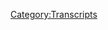 {{Transcript
    | title         = [[727: Chatting with Sebastian Murdock]]
    | caption       = [https://knowledgefight.libsyn.com/727-chatting-with-sebastian-murdock Listen to this episode on Libsyn]
    | episodeNumber = [[727: Chatting with Sebastian Murdock|727]]
    | length        = 01:06:58
}}

{{MessageBox
    | header     = Warning: Bot Generated Content
    | text       = This transcript was automatically generated by transcription software and likely contains many mistakes and misattributions. Please check the audio for definitive quotes, attribution, and context.
    | image      = N3yvass4myg91.webp
    | imagewidth = 50px
    | id         = warning
}}

{{TranscriptBlock
    | name      = Alex Jones
    | timestamp = 00:04
    | text      = Red Alert. Red alert. Red alert. Red alert. Knowledge five damn important wedding knowledge party.com It's time to pray. I have great respect for knowledge like knowledge. I'm sick of them posing as if they're the good guys Shang V or the bad guy knowledge. Dan and Jordan knowledge fight need money Andy and Sandy are stopping Andy and Pam handy in Kansas. Andy in Kansas, you're on the airplane. Huge fan. I love your word. Knowledge by now knowledge fight.com
}}

{{TranscriptBlock
    | name      = Dan
    | timestamp = 00:59
    | text      = Hey everybody, welcome back. Now let's sit around worship at the altar of saline and talk a little bit about Alex Jones. Oh,
}}

{{TranscriptBlock
    | name      = Jordan
    | timestamp = 01:06
    | text      = indeed. We are Dan Jordan. Jordan, quick question. What's your spot today by brightspot?
}}

{{TranscriptBlock
    | name      = Dan
    | timestamp = 01:13
    | text      = Today, Jordan, if you go first, I need to think a little All right. Take your time. I need to mold this.
}}

{{TranscriptBlock
    | name      = Jordan
    | timestamp = 01:19
    | text      = I will I will tell you my brightspot dn my brightspot is there's this TV show, Amazon company that I despise spent more money than is ever been necessary to make this show about the Lord of the Rings, but I'll be god damned if it's not fucking great. I would prefer they'd spent some of that money elsewhere. But guess what? It's a great show. Okay, I love elves.
}}

{{TranscriptBlock
    | name      = Dan
    | timestamp = 01:44
    | text      = Sure. I love I've seen a lot. I've seen a lot of mixed opinions about this.
}}

{{TranscriptBlock
    | name      = Jordan
    | timestamp = 01:50
    | text      = You know, it's weird to know about what's happening. Like when you know what's going on in the original trilogy movies. You know, you're like, Okay, that's a nerdy thing to know. But when you know when you're like looking at your wife going like, Oh, these are the men of NUMA nor All right. You don't even know what's gonna come next after about 2000 You're like okay, maybe I need to stop. I'm not gonna I'm reciting the Silmarillion to her every night whenever we watch it. It's terrible, but it's great. Yeah, well, I'm glad you're enjoying it. I am enjoying it. Um How about you buddy?
}}

{{TranscriptBlock
    | name      = Dan
    | timestamp = 02:26
    | text      = I don't trying to think
}}

{{TranscriptBlock
    | name      = Jordan
    | timestamp = 02:28
    | text      = the problem was doing these day back to backs you know? Yeah,
}}

{{TranscriptBlock
    | name      = Dan
    | timestamp = 02:32
    | text      = I guess I'm playing a fun game. I have the Valkyrie chronicle Syria Chronicle. I guess Yeah, that's a bright spot. I don't know I'm enjoying that enough. I don't know it's nothing has quite scratched the itch of three houses Yeah, yeah, that that was just like right in the pocket right in the sweet spot. But I am enjoying this I like I think I do enjoy a little bit of this turn based game yeah, you know, I think I think that vibe is something I never played growing up. Obviously. Most of my game video game stuff that I played growing up were Nintendo right and non violent right my parents were not into violent right at all so that those were verboten? Sure. And then the only way we got video games was that my grandma liked Nintendo's and so whenever a new system would come out she'd give us her old one nice and so we would play like Nintendo but late
}}

{{TranscriptBlock
    | name      = Jordan
    | timestamp = 03:29
    | text      = grandma gamer is a great I didn't have one of those growing up Yeah, that's interesting.
}}

{{TranscriptBlock
    | name      = Dan
    | timestamp = 03:33
    | text      = I was pretty pretty cool. So you know play Mario play a bit too big one was Donkey Kong Country Sure. Like that was sort of my model. Yeah, like um, I guess you know, throughout those systems there were turn based games and stuff just never really was in my view.
}}

{{TranscriptBlock
    | name      = Jordan
    | timestamp = 03:50
    | text      = I think we're older now we like those games that don't have as much action Oh, hold on with your your your riding this rhinoceros and it can jump I don't know too fast. Squares.
}}

{{TranscriptBlock
    | name      = Dan
    | timestamp = 04:03
    | text      = Give me a response time I'm
}}

{{TranscriptBlock
    | name      = Jordan
    | timestamp = 04:07
    | text      = not doing it move in geometric fashion at my pace.
}}

{{TranscriptBlock
    | name      = Dan
    | timestamp = 04:11
    | text      = Yeah. Quick events are you have to press a button. No, thank you. No. It's fine. I'm enjoying it. Jordan today we have a fun thing to enjoy as well. Oh, little interview that we did sat down with Sebastian Murdoch. Oh, yeah. The Huffington Post
}}

{{TranscriptBlock
    | name      = Jordan
    | timestamp = 04:31
    | text      = there at the trial in Connecticut. Yeah, he was for the
}}

{{TranscriptBlock
    | name      = Dan
    | timestamp = 04:35
    | text      = home but he was there in person was also there in Austin. Indeed. Yeah, it was just nice to have a chat about the differences between the two trials and just sort of the experience so
}}

{{TranscriptBlock
    | name      = Jordan
    | timestamp = 04:46
    | text      = it's fantastic time that we're we were gonna have him on when we were in Austin and you know we've I rambled about that intro circumstances, circumstances dictated and now it's great to finally have him on I'm glad that we got him for sure.
}}

{{TranscriptBlock
    | name      = Dan
    | timestamp = 05:00
    | text      = So we'll get to that here in a minute. But first, I wanted to bestow a raptor Princess ship on somebody. And that is the. So whenever he put out the email for the buttons, apparently you laughed over the email address. And so people didn't know if it was plural or not. Oh, okay. And so the email address that was the non plural version. Yeah, there's a real danger of people sending emails to this with their addresses and such right. And J. Li. Got that email address to protect people from sending their address. Oh, that is, that is so cool. And we appreciate it so much and unforeseen possibility of WoW, real trouble. So Jay Lee, thank you so much. You are a raptor princess. I'm a policy wonk donkey man and telling you brilliant barbecue yo ass. It's over for humanity. You're a beautiful soul. They're coming for your balls. A lot piss all over your God. Very few people crap in the pool unless they're babies. A piss all over the state. Make it a practice of calling people pieces of garbage when they are correct. As you see fit. Thank you so much. Yes. Thank
}}

{{TranscriptBlock
    | name      = Jordan
    | timestamp = 06:13
    | text      = you very much
}}

{{TranscriptBlock
    | name      = Dan
    | timestamp = 06:14
    | text      = on behalf of everybody. Yeah. Buttons coming out. They're happening.
}}

{{TranscriptBlock
    | name      = Jordan
    | timestamp = 06:19
    | text      = They're coming up. They were surrounded by them. Yep.
}}

{{TranscriptBlock
    | name      = Dan
    | timestamp = 06:22
    | text      = But who knows? It'll be a while. There. They
}}

{{TranscriptBlock
    | name      = Jordan
    | timestamp = 06:25
    | text      = will be as
}}

{{TranscriptBlock
    | name      = Dan
    | timestamp = 06:26
    | text      = shade everyone's patient. We'll
}}

{{TranscriptBlock
    | name      = Jordan
    | timestamp = 06:27
    | text      = get there when we get there.
}}

{{TranscriptBlock
    | name      = Dan
    | timestamp = 06:29
    | text      = Yeah. But if you want to chip in the dream agreement fundraiser, of course is going everybody who's a lot of people have said to chip in for shipping, and what have you. I don't want you to do that. So they feel like chipping in chip in for the Nowhere to go for a good cause. Oh, yeah. And now, without further ado, Jordan, let's enjoy our interview with Sebastian. So hey, everybody, very exciting. Joining us here in the podcast, not in the studio. No, do this digitally. Over zoom. Details. Very excited to have this gent joining us. We met down in Austin for the trial and wanted to have him on for for that during that period of time. But our schedules were not accommodating. So we're thrilled to welcome to the podcast writer for The Huffington Post. Sebastian Murdoch. Thank you for joining us.
}}

{{TranscriptBlock
    | name      = Sebastian Murdoch
    | timestamp = 07:26
    | text      = Thanks for having me on, fellas. Appreciate it.
}}

{{TranscriptBlock
    | name      = Dan
    | timestamp = 07:28
    | text      = I feel so self conscious about that introduction.
}}

{{TranscriptBlock
    | name      = Sebastian Murdoch
    | timestamp = 07:32
    | text      = I think you did.
}}

{{TranscriptBlock
    | name      = Jordan
    | timestamp = 07:36
    | text      = Say that there was quite a bit of fanfare to it.
}}

{{TranscriptBlock
    | name      = Dan
    | timestamp = 07:40
    | text      = Come from the school of like, stand up introduction.
}}

{{TranscriptBlock
    | name      = Jordan
    | timestamp = 07:44
    | text      = I want to do a blog. I did. I loved it.
}}

{{TranscriptBlock
    | name      = Dan
    | timestamp = 07:49
    | text      = That's what counts. I appreciate that. Sebastian, thanks for joining us first of all, and second. How's it going?
}}

{{TranscriptBlock
    | name      = Sebastian Murdoch
    | timestamp = 07:58
    | text      = It's going good just got back from from reporting a Connecticut so trying to give my body a rest and you know, get back to get back to square one a little bit.
}}

{{TranscriptBlock
    | name      = Dan
    | timestamp = 08:08
    | text      = Yeah, you've been been up there covering Alex's second trial. It seems you're on the beat. You're on the the Huffington Post Alex Jones beat
}}

{{TranscriptBlock
    | name      = Sebastian Murdoch
    | timestamp = 08:18
    | text      = I am indeed on the beat. I like doing it though. I mean, I like I like watching the downfall of Alex. And I like watching the Sandy Hook parents get some accountability out of him. For sure. That's it's cathartic.
}}

{{TranscriptBlock
    | name      = Dan
    | timestamp = 08:33
    | text      = On some level?
}}

{{TranscriptBlock
    | name      = Jordan
    | timestamp = 08:35
    | text      = Absolutely isn't really the only two good things though. The rest of it is a slog of bullshit. So Right. You know,
}}

{{TranscriptBlock
    | name      = Sebastian Murdoch
    | timestamp = 08:42
    | text      = I was just telling you guys, I mean, I get out of court at 5pm. And I'm straight to the bar at 515. You know, if you got to kind of wash it away,
}}

{{TranscriptBlock
    | name      = Dan
    | timestamp = 08:49
    | text      = it's a good place to get a little work done. And, you know, it's in video games, sometimes the like, you know, you get composure by having alcohol. never quite understood that and
}}

{{TranscriptBlock
    | name      = Jordan
    | timestamp = 09:03
    | text      = temporary boost to stats, right? We're talking about here. Yeah,
}}

{{TranscriptBlock
    | name      = Sebastian Murdoch
    | timestamp = 09:06
    | text      = the bar is my favorite point. So I gotta get in there.
}}

{{TranscriptBlock
    | name      = Dan
    | timestamp = 09:10
    | text      = So I was wondering if internally like editorially, you have, like, Are there conversations that like, you're the Alex Jones guy around these parts? We got an allegory send Sebastian on this.
}}

{{TranscriptBlock
    | name      = Sebastian Murdoch
    | timestamp = 09:24
    | text      = Yeah, absolutely. But there is also as you guys know, so much minutiae in the bullshit of Alex Jones and of Infowars. So there are other times to where it's like Alex Jones, you know, sent sent messages to Roger Stone of his naked wife, which was a rolling story, Rolling Stone article. And so in situations like that, I sort of say, I don't want to write that. Yeah, there's just so much shit, you know, like, right.
}}

{{TranscriptBlock
    | name      = Dan
    | timestamp = 09:52
    | text      = I find that myself even like as we do a podcast dedicated to him. Like there's still times where I was like, I'm gonna punt on this like
}}

{{TranscriptBlock
    | name      = Sebastian Murdoch
    | timestamp = 09:59
    | text      = that. really do everything. It's kind of a self care thing to you know, we should all go insane.
}}

{{TranscriptBlock
    | name      = Jordan
    | timestamp = 10:05
    | text      = Sure. I mean, unfortunately, both of you got really good at a job nobody else wants to do. Then it's like, Well, hey, guess what? You guys did it by volunteering,
}}

{{TranscriptBlock
    | name      = Dan
    | timestamp = 10:15
    | text      = like cursive. Like May you get what you want?
}}

{{TranscriptBlock
    | name      = Sebastian Murdoch
    | timestamp = 10:18
    | text      = Yeah, please. Yeah, monkeys paw so yeah
}}

{{TranscriptBlock
    | name      = Jordan
    | timestamp = 10:21
    | text      = make yourself indispensable. That's a smart move, but I
}}

{{TranscriptBlock
    | name      = Dan
    | timestamp = 10:23
    | text      = do I do want to stress, though like you're it's not like you only write stories about Alex I was looking over like your byline so it's all over the place writing about all kinds of stuff.
}}

{{TranscriptBlock
    | name      = Sebastian Murdoch
    | timestamp = 10:35
    | text      = Yeah so I'm I'm primarily a breaking news reporter. So you know I cover the the politics and you know the mass shootings that we have and yeah, yeah did any any Cobra breaks. But you know, sometimes investigative stuff too but the Alex Jones saying I've been in one way or another reporting on these defamation lawsuits since 2018. So it's like, you know, a four year build. And now I was actually talking to attorney Mark Bankston, who I know all the walks out there very familiar with,
}}

{{TranscriptBlock
    | name      = Dan
    | timestamp = 11:10
    | text      = they were concerned that he might have died.
}}

{{TranscriptBlock
    | name      = Sebastian Murdoch
    | timestamp = 11:14
    | text      = Yeah, he was fine. He was good. But, you know, it's, it's interesting to finally see four years of not just reporting but of this process. And now we're finally not even at the first trial, we're at the second trial now. And then there's gonna be a third on the way and so it sort of feels like, you know, the, I don't know if I call it the payoff, but it's all sort of coalescing into, you know, we're getting towards the climax here.
}}

{{TranscriptBlock
    | name      = Jordan
    | timestamp = 11:41
    | text      = It does feel like things are speeding up to right, once that first trial hit now it's starting to feel like, oh, it's the next one's right around the corner. This one's gonna be a you know, it's it's happening? Well, I think that's the
}}

{{TranscriptBlock
    | name      = Dan
    | timestamp = 11:52
    | text      = function of like the delaying show, like, it's just the ball has been kicked down the road so far that like, a lot of this would be the kind of pace things would have gone. Right. Right. Right. Much stalling involved? Exactly.
}}

{{TranscriptBlock
    | name      = Jordan
    | timestamp = 12:04
    | text      = What's it been like being in the like, when we were in the Austin courthouse, you know, there's a lot that you see and kind of kind of notice that you don't just by looking through the stream? Like you've been in the courthouse the entire time, right?
}}

{{TranscriptBlock
    | name      = Sebastian Murdoch
    | timestamp = 12:18
    | text      = Yeah, that's right. I think what's what's very different about this trial, is that in some ways, it's somehow even more sobering. And that isn't to say that the Olson trial wasn't, but here we are in Connecticut, the state where it happened, and there are, you know, so many, so many plaintiffs, so the family members are there. And that, that, I think, has been, you know, incredibly impactful. And, and continues to, to sort of highlight, you know, because for all the sort of laughing that we all do it, Alex, and of course, you guys know, this, like, this is this is about what he did to these parents. And so to have them there, you know, it's it's a humbling experience. And it's also incredibly somber. You know, in a lot of ways,
}}

{{TranscriptBlock
    | name      = Dan
    | timestamp = 13:08
    | text      = I found that to be the incredibly palpable in in Austin, and there was a moment, just watching the stream of this Connecticut case that I thought that for sure, there's no way I could have handled being there for it. And that was when norm Pattis was giving his his opening statement. And he sort of did a, an act out of Alex, being like, alright, I killed the kids. I killed all the kids. Yeah. And yeah, the recognition that these parents were there, and that norm would bring himself to do that. Like I not that I would freak out and jump him or something. But like, I don't know how I could emotionally handle seeing that. It was Yeah, part even on just a stream.
}}

{{TranscriptBlock
    | name      = Sebastian Murdoch
    | timestamp = 13:58
    | text      = Yeah. I mean, it's that it's that level of of disrespect, right. I mean, we also see it by the fact that Alex can't even show up for these opening statements. He doesn't he's gonna show up when he has to testify. But it's, you know, and Jordan, you you had talked about this a lot when we were in Austin, but the idea that, you know, there have been a lot of news media that we're reporting on. Well, Alex Jones says that he's sorry, he regrets and we know that that's bullshit, because again, he's not showing up to the trial at all. He's on Infowars talking about this case, you know, calling it a kangaroo court. And then like you're saying, Dan, Norm paddock gets out there and he starts doing that, that mimicry in front of the parents whose kids were killed.
}}

{{TranscriptBlock
    | name      = Dan
    | timestamp = 14:42
    | text      = Yeah. And also norm saying that their argument is that they're exaggerating their trauma.
}}

{{TranscriptBlock
    | name      = Sebastian Murdoch
    | timestamp = 14:47
    | text      = Yeah, well, well, Norm also fell asleep in the courtroom. So he was also he was also nodding off.
}}

{{TranscriptBlock
    | name      = Dan
    | timestamp = 14:54
    | text      = Yeah, he that's when you were saying that like something that's different about this from the office. Sten I have to imagine that just the existence of norm Pattice makes this feel entirely different.
}}

{{TranscriptBlock
    | name      = Sebastian Murdoch
    | timestamp = 15:08
    | text      = Yeah you know what's what's kind of surreal though is I still can't figure out who the worst lawyer is if it's gonna be padded right all I've
}}

{{TranscriptBlock
    | name      = Jordan
    | timestamp = 15:17
    | text      = we've we've had some disagreement over this ourselves. I genuinely think that norm for what he's doing is doing about as good as he could possibly do it. Right. I mean, the bar looting falling asleep in the trial. Like that's he's doing what he's supposed to be taking a power nap. Yeah, he was talking to shit. He's been an asshole. That's what he's supposed to be doing.
}}

{{TranscriptBlock
    | name      = Dan
    | timestamp = 15:38
    | text      = Yeah, Brian made that point on Infowars. Even he was saying that this is how you deal with a rogue judge or whatever. And like, that is obviously not the case. That's not the situation. But what norm is doing is the only thing they can do, which is throw bombs, basically.
}}

{{TranscriptBlock
    | name      = Sebastian Murdoch
    | timestamp = 15:53
    | text      = Yeah, exactly. Flinging mud and hope that you know, daddy, Alec feeds it back in Austin.
}}

{{TranscriptBlock
    | name      = Dan
    | timestamp = 15:59
    | text      = Yeah, whereas Reynald seems like maybe I can win this thing.
}}

{{TranscriptBlock
    | name      = Sebastian Murdoch
    | timestamp = 16:03
    | text      = It did feel I met and then what happened?
}}

{{TranscriptBlock
    | name      = Jordan
    | timestamp = 16:06
    | text      = Well, I do find it interesting because it does feel a little bit like norm saw the first trial and re now went with his like halfway appeasing halfway trying to slime ball evil into places. And then he was like, well, that last, so fuck it, I'm just gonna try and sling as much shit as I can. And maybe it'll lower the judgment. You know, maybe people will be like, I guess they are exaggerating i Why else?
}}

{{TranscriptBlock
    | name      = Dan
    | timestamp = 16:32
    | text      = Or maybe maybe you can make such a problem that it taints the jury? Yeah.
}}

{{TranscriptBlock
    | name      = Jordan
    | timestamp = 16:37
    | text      = Or he gets or they get there Miss trial, you know, and
}}

{{TranscriptBlock
    | name      = Sebastian Murdoch
    | timestamp = 16:40
    | text      = it is, you know that. The other thing about this trial, too, is we're looking at for I guess it would be three weeks at this point now. So it's gonna be a long trial to often one was only two. So that gives norm plenty of time to do something hard.
}}

{{TranscriptBlock
    | name      = Dan
    | timestamp = 16:57
    | text      = I feel like I heard them say that they had agreed that it might be a shorter trial than expected.
}}

{{TranscriptBlock
    | name      = Sebastian Murdoch
    | timestamp = 17:03
    | text      = Okay. Well, I I think everyone would love that. If, if that ends up being the case. But
}}

{{TranscriptBlock
    | name      = Dan
    | timestamp = 17:07
    | text      = I feel like that was something that I might have heard whispered in a sidebar, but I'm not entirely sure
}}

{{TranscriptBlock
    | name      = Jordan
    | timestamp = 17:13
    | text      = it wouldn't be surprised. I mean, if you listen to the paws, testimony, just watching her constantly be like, now I'm pretty sure we've never heard of Google Analytics. All right, well, here's a phone call of you talking to the head of Google about Google Analytics. I'm pretty sure we'd never heard of it, like
}}

{{TranscriptBlock
    | name      = Sebastian Murdoch
    | timestamp = 17:32
    | text      = three days of Britney policy, I don't know. I don't remember which, which is par for the course. So you know, of course, that was gonna be their strategy going into it.
}}

{{TranscriptBlock
    | name      = Dan
    | timestamp = 17:40
    | text      = Here's the proof that the business uses X, do you still argue that the business doesn't use x? That's still my position?
}}

{{TranscriptBlock
    | name      = Jordan
    | timestamp = 17:47
    | text      = Yeah, that's cool. If that's the case, then it does feel like yeah, the trial should be shorter. less of that being messy. You know, like, if you beat her, if you beat her over the head with how she's obviously lying often enough the first time, then you can use that as a shorthand as the court goes on, you know, like, oh, well, I don't have to prove this to you. Remember, pause. This is that situation again?
}}

{{TranscriptBlock
    | name      = Dan
    | timestamp = 18:09
    | text      = Yeah, exactly. It's, it seems like Alex is going to be there. We're recording this on Monday, but it seems like he's going to be there tomorrow. So we're putting this episode out on Wednesday. So by the time this comes out, he may have already been there. And you might have already gotten to experience. Are you
}}

{{TranscriptBlock
    | name      = Jordan
    | timestamp = 18:27
    | text      = are you headed back? Oh,
}}

{{TranscriptBlock
    | name      = Dan
    | timestamp = 18:29
    | text      = wait, that's right. boo me on the stream? Sure.
}}

{{TranscriptBlock
    | name      = Jordan
    | timestamp = 18:31
    | text      = Sure. Sure. Sure.
}}

{{TranscriptBlock
    | name      = Sebastian Murdoch
    | timestamp = 18:32
    | text      = Yeah. So I actually I came back. Friday, back in back to Brooklyn. My wife and I actually had a little wedding party. We got married earlier this year. But now we're doing like in New York wedding. So congratulations. Thanks so much. That's That's my bright spot of the day. So I think what, we're just being cute. I think what I'm going to try to do is go back at least the last week of the trial to be there for that. But yeah, I am I was disappointed to be there and not not have Alec show up, though. It wasn't, you know, a huge shocker that he didn't want to come.
}}

{{TranscriptBlock
    | name      = Dan
    | timestamp = 19:11
    | text      = Yeah, I remember we were standing next to each other in in Austin. When Alex first entered the courtroom on the on the first day. We were both quite shocked. Yeah. Yeah, he would. He would be there when he didn't have to be. Yeah. So the whole court was a murmur of will. He won't he can.
}}

{{TranscriptBlock
    | name      = Sebastian Murdoch
    | timestamp = 19:29
    | text      = But again, it's like he he was in Austin. That's his home turf. You know, so I think I think Connecticut's gonna be a lot a lot tougher for him.
}}

{{TranscriptBlock
    | name      = Dan
    | timestamp = 19:38
    | text      = Yeah. And he doesn't really have that much of a bench back at Infowars. Like you can't take a month to go to Connecticut. And expect there to be enough people to fill in. Like you said, Alex Stein filling in for him. He said, When does he really? Yeah. Oh, that's that guy. That's the kind of talent pool he's pulling from
}}

{{TranscriptBlock
    | name      = Sebastian Murdoch
    | timestamp = 20:00
    | text      = I look fine harass one of my, one of my reporter colleagues. She she works at VICE anyway. He's He's a scumbag
}}

{{TranscriptBlock
    | name      = Dan
    | timestamp = 20:06
    | text      = and you'll see works at VICE. Yeah. Yeah. It seems like that's kind of that Stein guys Mo is harassing folks.
}}

{{TranscriptBlock
    | name      = Sebastian Murdoch
    | timestamp = 20:18
    | text      = Which which I mean that makes them perfect for Infowars. Yep.
}}

{{TranscriptBlock
    | name      = Dan
    | timestamp = 20:21
    | text      = Yep. I mean, that's how Owen got a job, you know, essentially yelling at people to protest. Yeah.
}}

{{TranscriptBlock
    | name      = Jordan
    | timestamp = 20:27
    | text      = It's not It's an unusual form of audition, but it is an effective one in certain areas. Yeah,
}}

{{TranscriptBlock
    | name      = Dan
    | timestamp = 20:34
    | text      = right. If you're auditioning for a troll factory, you can troll. So when we were in Austin, we got lunch at a diner fairly fairly near the courthouse and on the way famously on the ground we've saw an Info Wars bumper sticker that's been used as Alex is propped to put over his mouth
}}

{{TranscriptBlock
    | name      = Jordan
    | timestamp = 20:56
    | text      = very bumper sticker that once touched the lips of Satan himself.
}}

{{TranscriptBlock
    | name      = Dan
    | timestamp = 21:00
    | text      = We found this discarded relic essentially, there was a lot of talk in the in the community about whether or not I had taken it. And the answer was no,
}}

{{TranscriptBlock
    | name      = Jordan
    | timestamp = 21:12
    | text      = no, of course it was disgusting. It belongs in a museum.
}}

{{TranscriptBlock
    | name      = Dan
    | timestamp = 21:15
    | text      = But in Connecticut you this is this is gone huge. gotten a lot of you found a bumper sticker in the wild. And this This caused a little bit of drama.
}}

{{TranscriptBlock
    | name      = Sebastian Murdoch
    | timestamp = 21:29
    | text      = Yeah. So it was a it on my way to the court. In the last in the first few days. There were there were Infowars stickers placed on signs right outside of the courthouse, which was an intentional Oh, on 1,000% I mean, this was directly out of the courthouse this was not you know, me blocks away go into a restaurant or something. This was right in front of the courthouse, which
}}

{{TranscriptBlock
    | name      = Jordan
    | timestamp = 21:53
    | text      = is to buy so many Infowars stickers and put them up right outside
}}

{{TranscriptBlock
    | name      = Sebastian Murdoch
    | timestamp = 22:00
    | text      = infowars.com/store
}}

{{TranscriptBlock
    | name      = Jordan
    | timestamp = 22:03
    | text      = Now I got your six coins.
}}

{{TranscriptBlock
    | name      = Sebastian Murdoch
    | timestamp = 22:07
    | text      = I finally I finally the last day I was there, I wrote the sticker off but I took a photo of it. It is not the most courageous thing in the world that I've ever done. You know, I just I just ripped off a sticker. I understand that. You know, the other part of it though, is that again, these families are walking into the courthouse and they have to see that and that to me is just that goes back to to the disrespect that is just shown to these families across the board that continues to be shown to them. Yeah. So yeah, I ripped it off and then tweeted about it and then and then Owen Shroyer got real mad about it.
}}

{{TranscriptBlock
    | name      = Dan
    | timestamp = 22:49
    | text      = See now this is interesting because Owen Shroyer is he's kicked off Twitter. He's right yeah, there's all I do is oh in
}}

{{TranscriptBlock
    | name      = Jordan
    | timestamp = 22:58
    | text      = handle. Oh, no. Is that is really
}}

{{TranscriptBlock
    | name      = Dan
    | timestamp = 23:01
    | text      = that was that was destroyer
}}

{{TranscriptBlock
    | name      = Jordan
    | timestamp = 23:05
    | text      = thank God he's off Twitter. I never have to look at
}}

{{TranscriptBlock
    | name      = Dan
    | timestamp = 23:08
    | text      = couldn't get at kuch destroy
}}

{{TranscriptBlock
    | name      = Jordan
    | timestamp = 23:11
    | text      = there's a could we could probably have gotten that cut destroyed three. But that really doesn't sound as good.
}}

{{TranscriptBlock
    | name      = Dan
    | timestamp = 23:15
    | text      = No, no, someone has found this tweet and shown it to Owen or he has some kind of a ban evasion account, which is probably the case. Yeah, I
}}

{{TranscriptBlock
    | name      = Jordan
    | timestamp = 23:24
    | text      = mean, it's not hard and he gets furious.
}}

{{TranscriptBlock
    | name      = Dan
    | timestamp = 23:27
    | text      = He the cook destroyer cannot handle now i
}}

{{TranscriptBlock
    | name      = Sebastian Murdoch
    | timestamp = 23:30
    | text      = rattle them. I rattle them.
}}

{{TranscriptBlock
    | name      = Jordan
    | timestamp = 23:33
    | text      = He's been destroyed as a cook.
}}

{{TranscriptBlock
    | name      = Sebastian Murdoch
    | timestamp = 23:35
    | text      = I got I got a flood of comments from Infowars people so yeah, I wouldn't found the video and it's five minutes of him of him whining about me taking off the sticker and because I said fuck Infowars which, which, you know, I did do that. But
}}

{{TranscriptBlock
    | name      = Jordan
    | timestamp = 23:53
    | text      = where credit's due.
}}

{{TranscriptBlock
    | name      = Sebastian Murdoch
    | timestamp = 23:54
    | text      = Of course, as a journalist, we try to like maintain objectivity but Infowars that's it's pretty black and white. You know, there's no there's no moral gray area here is
}}

{{TranscriptBlock
    | name      = Jordan
    | timestamp = 24:04
    | text      = an objective opinion to say fuck Infowars
}}

{{TranscriptBlock
    | name      = Sebastian Murdoch
    | timestamp = 24:06
    | text      = 100%
}}

{{TranscriptBlock
    | name      = Jordan
    | timestamp = 24:08
    | text      = It's like, we can't say that. That's because they're fucking crazy, man. Yeah,
}}

{{TranscriptBlock
    | name      = Sebastian Murdoch
    | timestamp = 24:12
    | text      = yeah. So he, he gets on, he gets on Infowars and he offers he doesn't offer he begged me to come on and debate him and then specify about what
}}

{{TranscriptBlock
    | name      = Jordan
    | timestamp = 24:26
    | text      = the sticker didn't exist. Okay.
}}

{{TranscriptBlock
    | name      = Dan
    | timestamp = 24:33
    | text      = Well, it could have been a false flag.
}}

{{TranscriptBlock
    | name      = Jordan
    | timestamp = 24:34
    | text      = It was a false flag. Yeah, it
}}

{{TranscriptBlock
    | name      = Dan
    | timestamp = 24:36
    | text      = could have been a globalist setup.
}}

{{TranscriptBlock
    | name      = Sebastian Murdoch
    | timestamp = 24:39
    | text      = I'm not gonna do it obviously. I'm so sorry. No, of course and you know that is that is the trap that he wants to lay bare is oh, this coward he will come on and debate me. Well, yeah, no shit. I will. Why would I lend legitimacy to you? And also you're going to profit that video ends with an ad being played right? He said if I had if I defeat him in the debate that whole retire who is going to acute a cage?
}}

{{TranscriptBlock
    | name      = Jordan
    | timestamp = 25:07
    | text      = Fight defeated? I've announced his wrestling. Yeah, I mean I feel like you guys are all missing the greatest opportunity to to like say it has to be a video interview debate thing and then you just move them I don't understand why people don't show ass more often you
}}

{{TranscriptBlock
    | name      = Dan
    | timestamp = 25:26
    | text      = know what's not in situations it's nuts that that's exactly what flashed through my mind of
}}

{{TranscriptBlock
    | name      = Jordan
    | timestamp = 25:30
    | text      = course that the only thought you could have is just like show me your ass and then move on with your day. Yeah, now retired now retire I won this debate, obviously
}}

{{TranscriptBlock
    | name      = Sebastian Murdoch
    | timestamp = 25:40
    | text      = HuffPost will let me get away with a lot but I don't know. I don't know like that one fight
}}

{{TranscriptBlock
    | name      = Dan
    | timestamp = 25:45
    | text      = by test the boundaries. I do. I am fascinated, though, by the idea of challenging YouTube Debate because it's so open ended. It's right. It's a bizarre request. Yeah, that's, I find that really fun.
}}

{{TranscriptBlock
    | name      = Jordan
    | timestamp = 26:03
    | text      = So he challenges you to a debate and if you win this debate,
}}

{{TranscriptBlock
    | name      = Dan
    | timestamp = 26:08
    | text      = he will retire it's versus career right
}}

{{TranscriptBlock
    | name      = Jordan
    | timestamp = 26:10
    | text      = Right. Right. And he but he didn't give you a topic it wasn't like specifically we're gonna debate about whether or not stickers should be removed or like just yeah, just
}}

{{TranscriptBlock
    | name      = Sebastian Murdoch
    | timestamp = 26:20
    | text      = the most open ended which again, just goes back to please come on my show. You know, please, please give me attention and then
}}

{{TranscriptBlock
    | name      = Dan
    | timestamp = 26:28
    | text      = the headline of it will be Owen Shroyer destroys Huffington Post globalist
}}

{{TranscriptBlock
    | name      = Sebastian Murdoch
    | timestamp = 26:31
    | text      = reporter Yeah. Destroy your added again.
}}

{{TranscriptBlock
    | name      = Jordan
    | timestamp = 26:36
    | text      = Feel like facial hair facial hair debate. You've got him? Okay. Because his garbage?
}}

{{TranscriptBlock
    | name      = Sebastian Murdoch
    | timestamp = 26:41
    | text      = I think he is covering up a weak chin. That's what I think it is. Oh, yeah. Well, yeah,
}}

{{TranscriptBlock
    | name      = Jordan
    | timestamp = 26:45
    | text      = obviously.
}}

{{TranscriptBlock
    | name      = Dan
    | timestamp = 26:46
    | text      = He also has, I'm not sure if it's super consistent, but he often has the beard with no mustache, which is the most disgusting. That's offensive to my
}}

{{TranscriptBlock
    | name      = Jordan
    | timestamp = 26:56
    | text      = eye. I'm not judging it culturally just appearance based.
}}

{{TranscriptBlock
    | name      = Dan
    | timestamp = 27:01
    | text      = My Mennonites heritage does not
}}

{{TranscriptBlock
    | name      = Sebastian Murdoch
    | timestamp = 27:03
    | text      = mean Dan, you look great. You look great, though. But I have the full mustache. Exactly. Right.
}}

{{TranscriptBlock
    | name      = Jordan
    | timestamp = 27:09
    | text      = he shaves it. It grows back in five seconds.
}}

{{TranscriptBlock
    | name      = Dan
    | timestamp = 27:15
    | text      = Just resigned myself to essentially looking like a hobo. So I'm just I've made peace with it. Whereas Oh, I'm still trying to impress people. But right. Oh, man, it's so fun. I wish there was like, I don't know. I I'm a little jealous. Honestly. Like, I think I would respond exactly the same way that you have in terms of like, No, I'm not doing this. This is ridiculous. But I wish you know what it is, though. No one other than Harrison would have ever said our name. But I think
}}

{{TranscriptBlock
    | name      = Sebastian Murdoch
    | timestamp = 27:43
    | text      = I think he you guys are way more of a threat to him than I am. I really think that's true. You guys are just like, you've been at it for so long. You were so knowledgeable. You know that, that I think they know who you are. Right? They are actively ignoring you. Sure. Sure. I
}}

{{TranscriptBlock
    | name      = Dan
    | timestamp = 28:00
    | text      = think it's also the institutional aspect that you have of the Huffington Post. Yeah, attachment that that is like an irresistible thing for them to try and grab onto they want to go
}}

{{TranscriptBlock
    | name      = Jordan
    | timestamp = 28:12
    | text      = after you for The Huffington Post for two reasons. One, it's a legitimate outlet, right? So people have like, Oh, this is a news thing, too. You have a boss who says you can't do stuff. Yeah, that's true. Yeah, come after us. Because we don't really have much legitimacy beyond being everybody knows where the only people
}}

{{TranscriptBlock
    | name      = Sebastian Murdoch
    | timestamp = 28:32
    | text      = no one no one can tell you to to turn in your gun and badge.
}}

{{TranscriptBlock
    | name      = Jordan
    | timestamp = 28:35
    | text      = And if I said I will debate you and then showed him my ass on screen, there's no negative consequences for me. Let's try the walks would love it. Dan would be like, That's not how we comport ourselves, but we'd get over it I would be it would
}}

{{TranscriptBlock
    | name      = Sebastian Murdoch
    | timestamp = 28:51
    | text      = be a wagging of the that he thought Maddie disappointed.
}}

{{TranscriptBlock
    | name      = Jordan
    | timestamp = 28:55
    | text      = Would be disappointed. But I could do it. And then it would be fine. Of course. Yeah. And they don't so they don't want to fight somebody who doesn't have rules the same way. You know, true. Yeah. You forgot
}}

{{TranscriptBlock
    | name      = Dan
    | timestamp = 29:06
    | text      = the third reason that they would be out to get him as a Huffington Post reporter Oh, yeah. And that is that 13 years ago.
}}

{{TranscriptBlock
    | name      = Unknown Speaker
    | timestamp = 29:14
    | text      = Very nice.
}}

{{TranscriptBlock
    | name      = Dan
    | timestamp = 29:18
    | text      = So with Alex's goals you want to back so what other than norm Pattis other some of this stuff why what would you identify as like being the differences that you feel between the Austin and the Connecticut cases like is is there a real vibe that's different?
}}

{{TranscriptBlock
    | name      = Sebastian Murdoch
    | timestamp = 29:39
    | text      = Yeah, I think and I you know, I don't want to inflate an ego too much. But the thing that that Mark Bankston did so well and that whole team quite frankly, but they brought a level of of charisma and sort of like Dick swinging that that I feel like this trial doesn't have and that's a that's not to suggest That, that, you know, the plaintiff lawyers in the Connecticut case aren't doing a great job. I think it's also a much longer trial. So that's going to be part of it. What I've noticed in in the Connecticut trial, you know, this first week, we've only we've had Brittany paws on the stand for three days. It's been out there kind of long and tiring. But through that we have gotten, I think, a lot of good new information of the internal inner workings of Infowars. They've got they've got the the marketing kits that Infowars was sending out to advertisers. You know, we have to prove that they were using Google Analytics, the thing that Jones and Infowars got sanctioned for minutes before the trial even began. So I think, you know, in terms of that, I think it's a it's creating a pretty powerful argument. We saw, I want to run this one this number off real quick, because it really did shock me. September 24 2014, Infowars. Store gets $48,000. The following day, they push the story FBI says nobody killed at Sandy Hook massacre. It increases to $232,000. Yeah, I mean, that is insane. And it just ate it. That is proof that, but when they push the lie, their profits went up.
}}

{{TranscriptBlock
    | name      = Dan
    | timestamp = 31:23
    | text      = Yeah, yeah. There's the other thing, too, is that they have the snapshots of the Google Analytics from those emails. And you see that it neatly tracks also to a giant spike in traffic. Yeah, to the website. And it's it's pretty difficult to look at all those numbers and not see like, well, I
}}

{{TranscriptBlock
    | name      = Jordan
    | timestamp = 31:42
    | text      = don't know, you'd have to find some way to connect to their sales pitch to the stories that they're actually doing on the show. And I just think there's no way to possibly do Oh, wait, no, yeah, that one? Very obvious. Yeah, that's not good.
}}

{{TranscriptBlock
    | name      = Dan
    | timestamp = 31:57
    | text      = It's really, really notable to about this is that like, I've seen some sales data that they've had, that are like you see increases in the sales, I believe, like, at the end of the Austin trial, Mark presented some of the texts with Tim through J that showed that some of the, they were like, 800,000 in a day. Yeah, during this stretch, and like, that is definitely notable, but what's missing from that context was that was like when they were doing a marathon. Like that was like they were doing a 24 or 48 hour marathon. And obviously, they're like pushing the shales and it's gonna raise stuff. Yeah, that spike in the 2014. And they were doing the nobody The FBI says nobody was murdered. That is just organic from the traffic that's driven from the
}}

{{TranscriptBlock
    | name      = Sebastian Murdoch
    | timestamp = 32:52
    | text      = quintupled Yeah, yeah, you can't get a really get around that one. Yeah,
}}

{{TranscriptBlock
    | name      = Dan
    | timestamp = 32:57
    | text      = there's there isn't like weird external.
}}

{{TranscriptBlock
    | name      = Jordan
    | timestamp = 33:00
    | text      = And it is it is what's so damning about that number, though, is that even if you wanted to, like it would be a I'm on the jury and somebody who's arguing that no, we don't really pay attention to that kind of numbers. I'm mad just because that's so bad at business that you're in set. You know, like, if the people on the jury are thinking oh, well I saw my business quintuple I'm going to do that again. Like it is too ridiculous to think that they would not notice a massive spike like that well it's actually adjust their behavior accordingly.
}}

{{TranscriptBlock
    | name      = Sebastian Murdoch
    | timestamp = 33:31
    | text      = You're absolutely right, especially because that is they don't have morals, they their one desire is to get money. So that's the shit that they're going to pay attention to.
}}

{{TranscriptBlock
    | name      = Dan
    | timestamp = 33:40
    | text      = Yeah, and it's strange credulity to imagine that like they run a warehouse and shipping business and all this like the pills and all this and then they don't do any kind of analysis of the TV show. Like
}}

{{TranscriptBlock
    | name      = Jordan
    | timestamp = 33:55
    | text      = what is strains credulity is that Brittany paws as the corporate representative can't be certain who works there. That beats the shit out of credulity, and leaves it out back behind a fucking doc speaking
}}

{{TranscriptBlock
    | name      = Dan
    | timestamp = 34:07
    | text      = company. I don't know.
}}

{{TranscriptBlock
    | name      = Jordan
    | timestamp = 34:10
    | text      = Exactly. That strains gonna do any of
}}

{{TranscriptBlock
    | name      = Dan
    | timestamp = 34:13
    | text      = your hair Harrison Smith, that's not a compliment, because he was definitely forgotten. Ah, have you been? So other than Owens challenge? Yeah. Are you? Have you been monitoring the content at all? Have you been seeing any of the coverage?
}}

{{TranscriptBlock
    | name      = Sebastian Murdoch
    | timestamp = 34:31
    | text      = Through Infowars? Yeah, yeah, I've seen some of the I watched the video on the kangaroo court, you know, bullshit. And that that was that was actually bring it up brought up at the trial as an example of Alex Jones not taking that seriously, which is just I love every time and now we're on this is the second time it's happened now where the judge has to see a photo of herself that Infowars has created, you know, yeah, yeah.
}}

{{TranscriptBlock
    | name      = Dan
    | timestamp = 34:58
    | text      = Yeah, but you could argue that he He's taking it more seriously because he didn't say that she's connected to pedophilia.
}}

{{TranscriptBlock
    | name      = Sebastian Murdoch
    | timestamp = 35:03
    | text      = Well, trials not done yet. It's true.
}}

{{TranscriptBlock
    | name      = Jordan
    | timestamp = 35:07
    | text      = That is a bar that most people would not think that you could cross. But yeah, I mean, now that I think about it, that is a certain level of restraint. Yeah, there is. That isn't a tangible level of restraint. Exactly. I would almost accept that argument, because I see I'm doing better. I'd be like, Well, I think that physically, I guess that's true. Look, I'm
}}

{{TranscriptBlock
    | name      = Dan
    | timestamp = 35:29
    | text      = saying you're full of shit. I'm not trying to get you hurt.
}}

{{TranscriptBlock
    | name      = Sebastian Murdoch
    | timestamp = 35:32
    | text      = Right. Exactly. All right. You should be thanking me,
}}

{{TranscriptBlock
    | name      = Dan
    | timestamp = 35:35
    | text      = frankly. Yes, ma'am. So you you said you started covering some of this stuff, like at the beginning of the trial. Is that is that like, where your news leave? The that's not the right word. But like, sort of, for the news purposes covering Alex Stark in
}}

{{TranscriptBlock
    | name      = Jordan
    | timestamp = 35:53
    | text      = 2018. Yeah,
}}

{{TranscriptBlock
    | name      = Sebastian Murdoch
    | timestamp = 35:55
    | text      = back. Yeah, yes. Yeah. So before 2018 I didn't really I think kind of what what ended up happening is I had gone to Parkland to cover that school shooting when it happened. And then I was approached by by Mark bank said, Because Marcel Fontaine was misidentified as a Parkland shooter by Infowars. And then brought a lawsuit against him, which is still pending. And, and I believe his attorneys saw that I had been covering parkland, brought that story to me. And then from there, you know, the Heslin and Louis case came in and then it was sort of a snowball effect. So I just I kept covering those cases, and then didn't realize just how down the rabbit hole. I was gonna have to go with this. But you know, I was glad to have done it. Alex,
}}

{{TranscriptBlock
    | name      = Jordan
    | timestamp = 36:49
    | text      = that's how all of us wound up here. We all were like, well, we just looked over and there was Alex Jones, and then it's five years later and I don't have as much hair as I used to
}}

{{TranscriptBlock
    | name      = Dan
    | timestamp = 36:57
    | text      = someone has to do this.
}}

{{TranscriptBlock
    | name      = Jordan
    | timestamp = 37:00
    | text      = FUCK IT'S ME. Yeah,
}}

{{TranscriptBlock
    | name      = Sebastian Murdoch
    | timestamp = 37:00
    | text      = we all jumped into the abyss and now we're more tired than ever. But it feels good.
}}

{{TranscriptBlock
    | name      = Jordan
    | timestamp = 37:06
    | text      = sort of feels like you're always falling it's like you're not falling at all. Perfect sense way
}}

{{TranscriptBlock
    | name      = Dan
    | timestamp = 37:13
    | text      = to think about it. Do you didn't have like, like a long standing like interest in the like right wing misinformation?
}}

{{TranscriptBlock
    | name      = Sebastian Murdoch
    | timestamp = 37:22
    | text      = Not maybe not necessarily misinformation, but definitely have done a lot of coverage of right wing extremism. You know, I've you know, been dogged by the white supremacist and Neo Nazis.
}}

{{TranscriptBlock
    | name      = Jordan
    | timestamp = 37:35
    | text      = We've got that we know you're real. Okay. Yeah. So,
}}

{{TranscriptBlock
    | name      = Dan
    | timestamp = 37:39
    | text      = what what brought that on?
}}

{{TranscriptBlock
    | name      = Sebastian Murdoch
    | timestamp = 37:41
    | text      = That was I made I can't remember which time there was, there was the time we we helped uncover the leader of the bowl patrol, they call bowl patrol because Dylann Roof had the bull hair cut. I had one recently of an Illinois Police officer who was a dabbling pretty hard and from white supremacy. And that's, you know, I credit to help posts.
}}

{{TranscriptBlock
    | name      = Jordan
    | timestamp = 38:05
    | text      = That actually sounds like a good Illinois, but he was only dabbling. That's nice. I was dabbling. dabbling. dabbling was
}}

{{TranscriptBlock
    | name      = Sebastian Murdoch
    | timestamp = 38:14
    | text      = actually, it was pretty fucking bad. Okay. So outposts in general, you know, it's me and several other reporters have been covering right wing extremism for a while, Andy Campbell and Chris Mathias were in Charlottesville, you know, when when the Neo Nazis March, I went to Charleston, South Carolina, when Dylann Roof you know, shot up the church and so, you know,
}}

{{TranscriptBlock
    | name      = Dan
    | timestamp = 38:37
    | text      = we'd have run into Jakari Jackson when he was down there.
}}

{{TranscriptBlock
    | name      = Sebastian Murdoch
    | timestamp = 38:40
    | text      = Possibly. That was that was a while ago, but yeah, yeah. So but yeah, so it's sort of you know, Alex Jones just sort of seemed like the next logical step right. I mean, he is very much within that realm and stirring the pot as much as as much as possible Yeah.
}}

{{TranscriptBlock
    | name      = Dan
    | timestamp = 39:01
    | text      = It's it's interesting that like, how do you how do you deal with that like, you do this coverage of these extremists within organizations or you know, the bowl patrols created their own like organization and you do coverage of it, and that's, that's important. It's newsworthy people should know about these things. But then the consequence of it comes with this attention being turned back on you and it's the threats and the the personal information being like Do you Do you find yourself needing to have like security measures that you need?
}}

{{TranscriptBlock
    | name      = Sebastian Murdoch
    | timestamp = 39:40
    | text      = Yeah, I mean, we do have a good security team you know when when we get I haven't been dog for a while and fucking knock on wood you guys but you know, our team does a good job of like, getting our information off and like, you know, there there are definitely measures that you can take and it's definitely it's not like a free for every man for himself. Oh, you know when this happens, and then another time my my parents actually got dogs but they're Magga Republicans, so joke's on them.
}}

{{TranscriptBlock
    | name      = Dan
    | timestamp = 40:09
    | text      = Oh, they got dogs and people just send cookies. Yeah,
}}

{{TranscriptBlock
    | name      = Sebastian Murdoch
    | timestamp = 40:13
    | text      = exactly. They were like your son's a liberal bulking report and they were like, Yeah, I know. You're like, yeah, we have
}}

{{TranscriptBlock
    | name      = Dan
    | timestamp = 40:22
    | text      = to do like I always think about like, if you have personal information, like your address in the hands of these nefarious dangerous weirdos, do you move? Like,
}}

{{TranscriptBlock
    | name      = Sebastian Murdoch
    | timestamp = 40:36
    | text      = I mean, it kind of like I would move right now. I don't know. It depends on the level of harassment and I actually whatever I've gone through really pales in comparison to a lot of other journalists particularly if you're if you're a female journalist and
}}

{{TranscriptBlock
    | name      = Jordan
    | timestamp = 40:50
    | text      = you say you have a penis so your your dark bars or harassment goes yeah,
}}

{{TranscriptBlock
    | name      = Sebastian Murdoch
    | timestamp = 40:55
    | text      = so most of the time, you know, if if they're given me threats or whatever I can, I can kind of ignore it or you know, not not worry about it as much but I think if you're a female in that space, and they've really got an axe to grind, and those those are the journalists who who I worry about and who my heart goes out to you when that happens.
}}

{{TranscriptBlock
    | name      = Dan
    | timestamp = 41:14
    | text      = Yeah, I guess I'm just sort of thinking about this like, because I haven't really thought about it too much like it's always been like the expectation that like something is around the corner of some kind of angry info warrior thing. Just doesn't happen.
}}

{{TranscriptBlock
    | name      = Jordan
    | timestamp = 41:28
    | text      = No, no, we never we never get any of it. Yeah, we've we've barely been contacted like twice three times maybe and it's
}}

{{TranscriptBlock
    | name      = Sebastian Murdoch
    | timestamp = 41:36
    | text      = Jordan Valley so disappointed when I mean it's not
}}

{{TranscriptBlock
    | name      = Jordan
    | timestamp = 41:39
    | text      = disappointing. It's just so weird. I
}}

{{TranscriptBlock
    | name      = Dan
    | timestamp = 41:41
    | text      = think when you were talking about the trial you got a bit
}}

{{TranscriptBlock
    | name      = Jordan
    | timestamp = 41:43
    | text      = of I got no not even then no people people didn't I think it's just
}}

{{TranscriptBlock
    | name      = Dan
    | timestamp = 41:48
    | text      = because we're not on social media really could be but I mean, I think that's a big part of it.
}}

{{TranscriptBlock
    | name      = Jordan
    | timestamp = 41:52
    | text      = See, the thing is people when I was on Twitter, people didn't come after me. They went after people who were like, a tertiary you know, they were people who were around and so if they said something similar to me then they would go after somebody with like 30 followers is everything but nobody spoke to me at all. Yeah, it was it was disconcerting. Oh, you're scary.
}}

{{TranscriptBlock
    | name      = Sebastian Murdoch
    | timestamp = 42:12
    | text      = Have you aren't? Jordan Jordan just the fucking Tasmanian devil.
}}

{{TranscriptBlock
    | name      = Jordan
    | timestamp = 42:19
    | text      = I wouldn't I wouldn't have recommended it. I wasn't saying that. It's a good idea. I'm just surprised nobody just gave it a shot.
}}

{{TranscriptBlock
    | name      = Dan
    | timestamp = 42:24
    | text      = See if unpredicted yell a lot. Yeah, you're
}}

{{TranscriptBlock
    | name      = Sebastian Murdoch
    | timestamp = 42:27
    | text      = too good at it.
}}

{{TranscriptBlock
    | name      = Dan
    | timestamp = 42:29
    | text      = There's pictures of you from me and Austin with your pits? Yeah. Like, they're like his heart must be going.
}}

{{TranscriptBlock
    | name      = Dan
    | timestamp = 42:36
    | text      = Ready to go at the moment? Yeah.
}}

{{TranscriptBlock
    | name      = Sebastian Murdoch
    | timestamp = 42:38
    | text      = Wait, didn't you wait, Jordan? Didn't you also didn't you get admonished by like the bailiff or something when we're in?
}}

{{TranscriptBlock
    | name      = Jordan
    | timestamp = 42:43
    | text      = For sure. I got a couple. But that wasn't really for anything. It was just because you were about to Yeah, I was about to be I was about to be a problem. Yeah. I got preemptively warned quite well, which is good, because then I got to go back to the trial if I had got
}}

{{TranscriptBlock
    | name      = Dan
    | timestamp = 42:57
    | text      = it also taught us an important lesson. Yeah, that is that you respect bailiffs more than he already told you not to.
}}

{{TranscriptBlock
    | name      = Jordan
    | timestamp = 43:08
    | text      = have guns. That's true. difference.
}}

{{TranscriptBlock
    | name      = Dan
    | timestamp = 43:12
    | text      = So do you plan to go to the Posner case as well do?
}}

{{TranscriptBlock
    | name      = Sebastian Murdoch
    | timestamp = 43:16
    | text      = Yeah. Yeah, absolutely. Because it'll be I mean, that's really the, the, the end chapter on this in a lot of ways. And that's not to say that, you know, things aren't done but and you know, Lenny Posner and Veronique there are the ones who really, they were they were the ones who really started going after Alex first for the lies that he was Fred Lennie got, you know, Alex's videos taken down off YouTube. And so that is going to be it's going to be really interesting to see and I think it was going to be that that trial itself even though it'll be the last one I think there's going to be so much so many news stories and narrative and facts that come out in that case, and it's going to be really worth paying attention to
}}

{{TranscriptBlock
    | name      = Dan
    | timestamp = 44:01
    | text      = Yeah, for sure.
}}

{{TranscriptBlock
    | name      = Jordan
    | timestamp = 44:02
    | text      = That's that is something I'd like to go back to sorry to take the conversation to step back but to go back to something you said earlier about how the in the Texas trial you know Mark and company brought a certain big swinging Dick energy to the proceedings, the threatening
}}

{{TranscriptBlock
    | name      = Dan
    | timestamp = 44:17
    | text      = gummy bear or gummy aura of Bill Bill's got
}}

{{TranscriptBlock
    | name      = Jordan
    | timestamp = 44:21
    | text      = that covenant radiating off of but in this trial I felt like there's much more of a almost nerdy granular elements you know, so when we're when you compare the the lawyers I do think that the Connecticut lawyers are doing a really good job getting into the very minor kind of detail stuff. Like have you noticed that kind of
}}

{{TranscriptBlock
    | name      = Dan
    | timestamp = 44:46
    | text      = fell asleep? Well,
}}

{{TranscriptBlock
    | name      = Jordan
    | timestamp = 44:49
    | text      = nevermind, question retracted. Well,
}}

{{TranscriptBlock
    | name      = Sebastian Murdoch
    | timestamp = 44:50
    | text      = I will say, but to your to your point, Jordan, I will say that I keep saying this, but like there's a lot more trial to come and there's going to be more testimony, the testimony of Bill Oldenburg, the FBI agent. I mean, that was a that was really difficult to watch. And, and, you know, he's essentially hyperventilating on the stand because he, he's, not only did he have to relive the horror of what he saw that day, but as he said, in trial, he had to say it in front of the family members. And I think that's what was breaking his heart even more. He, he said to them, at one point, he said to that he pointed to the family. And I'd say, he said, I'm so sorry, that I that I have to do this, and I have to talk about this. And, you know, that's my, my heartbreaks. And I think those, again, are the sobering reminders of like, the impact that this has had, you know, that on these people and the trauma that continues to exist, and the fact that Alex and and company still won't let up, you know, and still want to make a mockery of this just shows that they don't, they don't care, they don't care at all. And I can't I can't wrap my mind around that. Because, you know, I'm a journalist, I'm a human being first and there is a real line in the sand when when you're attacking the parents of dead kids, you know, you're either on the right side of this or you're fucking dead wrong.
}}

{{TranscriptBlock
    | name      = Dan
    | timestamp = 46:16
    | text      = Yes. Not much. Not much gray there.
}}

{{TranscriptBlock
    | name      = Jordan
    | timestamp = 46:18
    | text      = Yeah, it speaks to it speaks to, to the, to the extent of what kind of shit we're dealing with is like, you know, in your line of work, especially, you know, you rattled off a list of atrocities, you know, and you were there. And it's, it's easy to get desensitized to, to a lot of that, but at the end of the day, this is so fucking bad. You cannot get desensitized to it. Yeah, I don't know. They can, you know, that's the thing.
}}

{{TranscriptBlock
    | name      = Dan
    | timestamp = 46:46
    | text      = Well, it's not it's, it's, I think it's because to become desensitized, you have to have a starting point. Yeah. Right.
}}

{{TranscriptBlock
    | name      = Sebastian Murdoch
    | timestamp = 46:55
    | text      = I mean, you have to you have to have a baseline of empathy to begin with. And I just don't think that exists for them.
}}

{{TranscriptBlock
    | name      = Dan
    | timestamp = 47:01
    | text      = No, I think I think from my experience of watching this show, and looking at this world for so long, it's, it's a cynicism. And it's it's a just baseline of, of like, whatever works. Yeah. And it's yeah, it's completely disconnected from what you need to get to become dissents. Yeah.
}}

{{TranscriptBlock
    | name      = Sebastian Murdoch
    | timestamp = 47:23
    | text      = And that cynicism goes back to Oh, ensure you're trying to get me on to debate because at the end of the day, it's still a way that he gets a profit off this trial.
}}

{{TranscriptBlock
    | name      = Jordan
    | timestamp = 47:30
    | text      = Right. Right. How are you? How are you handling the, you know, like, we as we've just kind of talked about that kind of disconnect, where, you know, you see Bill Altenberg on the stand, you see the families there, and then at the same time, minutes apart, you see norm Pattice, making what amounts to the legal version of dropping his pants and saying the N word as an argument.
}}

{{TranscriptBlock
    | name      = Sebastian Murdoch
    | timestamp = 47:53
    | text      = Yeah, I you know, that's such a good point, Jordan, I because I think and I know, you guys can relate to this, like, you have to be able to do both, right. I mean, we do you take it seriously and let it be somber when it is, but we're also allowed to point and laugh at the clown on stage. Right. So I you know, I think both things can kind of work in tandem, but it is, it is sort of emotional whiplash, sometimes and, you know, but at the end of the day, I'm still still going back to have a beard to just sort of like process, you know, what the hell did I just watch?
}}

{{TranscriptBlock
    | name      = Dan
    | timestamp = 48:25
    | text      = Yeah, it's it's natural to like, like, recognize the clownish Ness. But like, it's still it's so weird to have, but I guess it's kind of what we we swim in all the time. Like, this is funny, but it also exists as a it's painful and it sucks. Yeah, exactly. You know? It. It's not dark humor. That's not what it is.
}}

{{TranscriptBlock
    | name      = Jordan
    | timestamp = 48:51
    | text      = No, it's It's like where were we live at the demarcation point where reality and so reality are crashing together on your birthday. What's funny, yeah, that's a reality is trying to come into the real world. Like, like, they're trying to bring it through this fictional doorway, and we're like, that's a wall.
}}

{{TranscriptBlock
    | name      = Jordan
    | timestamp = 49:17
    | text      = Too late. There you go. Yeah, exactly. That's what it feels like to summon the Kool Aid.
}}

{{TranscriptBlock
    | name      = Dan
    | timestamp = 49:29
    | text      = Something that I thought of when you're talking about the bill Oldenburg testimony, to go back to that for a second. One of the things I thought was really kind of horrifying about that, that I didn't even really think of, was that part of his experience with the entire you know, the aftermath is that he was accused of being an actor, who was also one of the parents. Yeah, parent, David Wheeler. Yeah. And so like he is expected Reince have the denial of his experience, though thing, also was that an element of it for him was Mr. Wheeler's Yeah, yeah, like he, I don't
}}

{{TranscriptBlock
    | name      = Jordan
    | timestamp = 50:13
    | text      = it's like an almost an appendage to and already
}}

{{TranscriptBlock
    | name      = Dan
    | timestamp = 50:18
    | text      = know, but it will be very difficult to not feel like you're a part of what was being done to this other person. I felt like that was something he was talking about on the stand that was horrifying.
}}

{{TranscriptBlock
    | name      = Sebastian Murdoch
    | timestamp = 50:29
    | text      = Exactly that that to me, I think was was the most heartbreaking as at one point. He said something to the effect of I wish I had done something differently. He said, he said that he took some responsibility for that unit. And that is so heartbreaking because we all know, there's nothing he could have done Nope, there's nothing differently he could have done that would have stopped these these people from from still from still making trying to make this connection and still throwing his life and everyone else's life into into chaos and turmoil. There's nothing he could have done and yet he still has clear guilt about it.
}}

{{TranscriptBlock
    | name      = Dan
    | timestamp = 51:09
    | text      = Well, that's that's that, that I think it's got to be rooted in that that overactive empathy thing to like, right. And you just want to think of some way that you could have helped that. Yeah, yeah, it is. You know, but the cynicism is too great. On the other side, you know, it's just, they they, it doesn't matter.
}}

{{TranscriptBlock
    | name      = Jordan
    | timestamp = 51:28
    | text      = Yeah, it is. It is weird, because it is it is a little bit like hearing some people describing like, what they could have done better to stop a hurricane. And it's like, yeah, yeah, Hurricane was common. Yeah, you were just in the way
}}

{{TranscriptBlock
    | name      = Dan
    | timestamp = 51:45
    | text      = more sandbags might have had the water get in somewhere else? Yeah. Water somewhere. Damage was going to be done. Yep. That's exactly right. It sucks that this is a force of nature, in our minds. Well, like, I mean, well, artists are a force of nature, right. But now,
}}

{{TranscriptBlock
    | name      = Jordan
    | timestamp = 52:04
    | text      = I don't know if it's that the line bullshit. Artists are the force of nature, so much of it as it is like, these types of panics are a force of nature, you know, like, how many people got caught up in the Satanic Panic, and all of a sudden, their lives are fucking destroyed? Over imaginary bullshit? Yeah, you know, this is this is an arm of social undulation. That's so fucking weird, that it is kind of a force of nature. You know,
}}

{{TranscriptBlock
    | name      = Sebastian Murdoch
    | timestamp = 52:27
    | text      = the hope? The hope is that, you know, with these trials, that'll that'll help to quell the storm, you know, let's get it from a hurricane to a drizzle.
}}

{{TranscriptBlock
    | name      = Jordan
    | timestamp = 52:36
    | text      = Right, which is so which is so fascinating in terms of the trial, because norm keeps bringing up that that thing that Maddie said in the opening statement of, you know, we should we need to shut we need to shut up down, this needs to stop, you know, that kind of thing. And if the defense lawyer says that, you do feel like, oh, there's something prejudicial about it, right. But that's just being honest about what needs to be done to handle this, because we can't, you know, if it was a criminal trial, we'd say put him in jail forever. But that kind of thing.
}}

{{TranscriptBlock
    | name      = Sebastian Murdoch
    | timestamp = 53:07
    | text      = And to that point, too, it's like, they're saying that we have to shut them down to end this. Because the proof is that they're still trying to profit off of it. You know, they're exactly now now it's about the trial and the kangaroo court and blah, blah, blah. And so, yeah, I mean, the only way they're going to learn is if you take their money away.
}}

{{TranscriptBlock
    | name      = Dan
    | timestamp = 53:26
    | text      = Yep. Yeah, the ultimate lesson I think, in so much, is just they don't learn. They won't learn. They can't learn. They don't want to. And yeah, there's an argument is pretty easy to make that a fitting punishment just has to be like, you can do a podcast. That's what you can do.
}}

{{TranscriptBlock
    | name      = Jordan
    | timestamp = 53:48
    | text      = Honestly, it's almost like listen, I don't want any punishment Other than that, you just can't talk on the air anymore. You can do whatever you want with the rest of your life. You just can't bother people like it it is it is a little bit like you you just can't be that guy anymore.
}}

{{TranscriptBlock
    | name      = Sebastian Murdoch
    | timestamp = 54:05
    | text      = Yeah, I can I can think of some other punishments, but I'll keep it too much. Sure. Sure. Sure.
}}

{{TranscriptBlock
    | name      = Jordan
    | timestamp = 54:09
    | text      = Well, listen, hey, you know me, I'm I'm a real restraint guy.
}}

{{TranscriptBlock
    | name      = Sebastian Murdoch
    | timestamp = 54:14
    | text      = Yeah, that's right.
}}

{{TranscriptBlock
    | name      = Dan
    | timestamp = 54:16
    | text      = I found it interesting. That norm in his introduction was kind of like conceding the fact that they can, they're going to prove that Alex is a liar. Yeah. And like tonight, I think that one of the things you would think of as, like an appropriate punishment is like, really recognizing that this person is full of shit in a very public space. But then I realized like, No, they'll concede that matter. It doesn't matter. Yeah. Sucks.
}}

{{TranscriptBlock
    | name      = Sebastian Murdoch
    | timestamp = 54:45
    | text      = Norm normal. So so a couple you know, some highlights some color from their trial. Norm had a sidekick with them, who are like another lawyer, you know, standing helping next to him who had a slightly shorter pony detail the norm so I felt like I felt like like good.
}}

{{TranscriptBlock
    | name      = Dan
    | timestamp = 55:09
    | text      = fired into a patent law they cut that off.
}}

{{TranscriptBlock
    | name      = Jordan
    | timestamp = 55:12
    | text      = Yeah. No, it's weird. Yeah.
}}

{{TranscriptBlock
    | name      = Sebastian Murdoch
    | timestamp = 55:15
    | text      = Their legal knowledge on the back of their head.
}}

{{TranscriptBlock
    | name      = Jordan
    | timestamp = 55:20
    | text      = When Maddie chops Pat us in half with a lightsaber things are gonna get real interesting, right?
}}

{{TranscriptBlock
    | name      = Sebastian Murdoch
    | timestamp = 55:25
    | text      = Oh,
}}

{{TranscriptBlock
    | name      = Dan
    | timestamp = 55:25
    | text      = there was a there was a stretch of time that Pat has had like a weird like quarantine beard going to and I was wondering if he was going to show up with with just like that giant beard. I'm glad glad you didn't. Ah, that guy sucks. What?
}}

{{TranscriptBlock
    | name      = Jordan
    | timestamp = 55:38
    | text      = What? Weirdo whatever, every time he walks around, and I mean, it's just everything about him is wrong.
}}

{{TranscriptBlock
    | name      = Dan
    | timestamp = 55:46
    | text      = I don't like necessarily, but I think it maybe is inevitable that so much of the conversation about the trial, like whether it's with you here or even on our show, when we're just talking about it focuses around norm. Like I just it's it's hard not for it not to be like he's such a
}}

{{TranscriptBlock
    | name      = Sebastian Murdoch
    | timestamp = 56:03
    | text      = well and he's been. Yeah, and he's been a fixture in Alex's world for a long time now. So
}}

{{TranscriptBlock
    | name      = Dan
    | timestamp = 56:09
    | text      = yeah, he was there when Alex put out a bounty on Chris mighty. He was in Stingray while Alex was drunkenly screaming about that.
}}

{{TranscriptBlock
    | name      = Jordan
    | timestamp = 56:17
    | text      = Yeah, his antics are like he's he's a dancing monkey in the courtroom. And every now and again, he just starts banging symbols together and you can't not look at the monkey banging together. Yeah, like what what are you doing monkey? Stop it.
}}

{{TranscriptBlock
    | name      = Sebastian Murdoch
    | timestamp = 56:32
    | text      = How did you learn this? Exactly. train you.
}}

{{TranscriptBlock
    | name      = Jordan
    | timestamp = 56:35
    | text      = Where is your master? It'd be it'll be there tomorrow.
}}

{{TranscriptBlock
    | name      = Dan
    | timestamp = 56:38
    | text      = I'm fascinated to imagine how cross examination is gonna go or just norm asking Alex questions. I can't imagine it's a mess. That's gonna
}}

{{TranscriptBlock
    | name      = Sebastian Murdoch
    | timestamp = 56:49
    | text      = be exhausting.
}}

{{TranscriptBlock
    | name      = Jordan
    | timestamp = 56:50
    | text      = I've already started my objections. I'm just gonna say objection for now. Again with Jesus,
}}

{{TranscriptBlock
    | name      = Dan
    | timestamp = 56:57
    | text      = Woof woof.
}}

{{TranscriptBlock
    | name      = Jordan
    | timestamp = 56:58
    | text      = I can't imagine him being a left Kip, many more than two or three questions through to Alex before they're like we're just shutting this down.
}}

{{TranscriptBlock
    | name      = Sebastian Murdoch
    | timestamp = 57:05
    | text      = I think I think Nora is gonna have a tough time as the week's go on. I mean, he's already you know, not an off in the courtroom. And he there is a quick recess. And so he was like tweeting just like other shit. You know. Mike Cernovich. Yeah, yeah. Yeah. About the migrants being sent to Martha's Vineyard.
}}

{{TranscriptBlock
    | name      = Dan
    | timestamp = 57:26
    | text      = head in the game norm.
}}

{{TranscriptBlock
    | name      = Jordan
    | timestamp = 57:28
    | text      = Right. Right now, when you're the defense lawyer, you want to project an air of confidence. Okay, he is doing a little bit of nonchalance goes a long way. Kind of suggesting that you've got your you got a tight hand on the ship.
}}

{{TranscriptBlock
    | name      = Sebastian Murdoch
    | timestamp = 57:42
    | text      = You know, I actually didn't think about it that way. You might have a boy,
}}

{{TranscriptBlock
    | name      = Dan
    | timestamp = 57:46
    | text      = he's he's trying to make the court falling asleep. I basically just get cocky. Yeah,
}}

{{TranscriptBlock
    | name      = Sebastian Murdoch
    | timestamp = 57:53
    | text      = exactly. I don't want to get you anyway.
}}

{{TranscriptBlock
    | name      = Jordan
    | timestamp = 57:56
    | text      = Withhold approval, and then it will come to you.
}}

{{TranscriptBlock
    | name      = Dan
    | timestamp = 58:00
    | text      = I don't want to load judgment at all. I'm so cool. Chill.
}}

{{TranscriptBlock
    | name      = Jordan
    | timestamp = 58:07
    | text      = Dare you guys to give a high judgment. You don't have
}}

{{TranscriptBlock
    | name      = Dan
    | timestamp = 58:09
    | text      = the guts. The first trial, the strategy was red pills. The jury. Right, right. Second strategy. We're using the game? Yes.
}}

{{TranscriptBlock
    | name      = Sebastian Murdoch
    | timestamp = 58:16
    | text      = Amazing.
}}

{{TranscriptBlock
    | name      = Dan
    | timestamp = 58:18
    | text      = So we should probably wrap this up before too long. We're coming in close to an hour here. And figure before we do, though, there was anything else on your mind that you think is like important from your experience? But like maybe yeah, or trial that you want to bring to bring to the forefront?
}}

{{TranscriptBlock
    | name      = Sebastian Murdoch
    | timestamp = 58:35
    | text      = Yeah, I mean, I think just and I've said it before, but I think it's just worth always repeating that like this is about the Sandy Hook families. This is about, you know, the parents who lost their children. This is about the mothers and sons who lost their parents. This is about the teachers who gave their lives protecting these kids. And, and it, it's, it fucking sucks. And I think all that we can do is is to make things a little bit harder for people like Alex Jones, while also, you know, doing our best to be to also walk with kindness. You know what I mean? Like, if there's one thing that this has taught me, it's, it's, uh, you know, I mean, the, the parents are just so courageous. They're there in courtroom every day, Alex is hiding in Texas, and they're, they're not even on days. They're not testifying, they're showing up to the courtroom. And that is just like that, that level of courage is something that I I will never know, I hope to never have to know. And so you know, I just I have all the love and all the respect in the world for those people.
}}

{{TranscriptBlock
    | name      = Dan
    | timestamp = 59:46
    | text      = That's definitely something that even though we you know, we bring attention to that it's it can never be said enough now. Absolutely. Absolutely. What they actually that brings to my mind, I wanted to bring this up, because I forgot to ask you about this, but or was on our subreddit, our fan subreddit. Mark did post a proof of life picture. Yeah. Were you around when there was a confrontation with the Yeah, yeah. So yeah. What why this jogged into my mind was because, you know, you're talking about like the courage of showing up, these families showing up every day, of course, you know, there is the emotional courage of being there in this really difficult, horrific setting. And then there is also just the real, like, literal, physical courage. The risk of being accosted by somebody like this. Yeah. So what happened?
}}

{{TranscriptBlock
    | name      = Sebastian Murdoch
    | timestamp = 1:00:42
    | text      = So it was it was related to me peeling the finger off. I didn't realize so many people were gonna get fucking triggered by me on defacing your property. So, so I am not 100% Sure, but the running theory is that it was Cory Glinka, who was Wolfgang Hall biggest driver in Connecticut, and that he might have just driven up there to see something. So I rip the sticker down. Mark is next to me. I take a photo of it, and he's smoking a cigarette, and very aggressively he tells me to move on until the both of us keep walking and move on. Oh, so
}}

{{TranscriptBlock
    | name      = Dan
    | timestamp = 1:01:12
    | text      = this was your fault.
}}

{{TranscriptBlock
    | name      = Sebastian Murdoch
    | timestamp = 1:01:14
    | text      = i Well, yeah. So So then, so then as as we were walking into the courthouse, he he the guy is walking in behind us and start saying some things from Mark and I believe says to mark Fuck you bitch. At that point, I sort of loudly said in front of the bailiffs that I said, you know, we looked like somebody that grumpy this morning. But then he just he kind of took off we let you know they let security know. He kind of ran away I guess but
}}

{{TranscriptBlock
    | name      = Jordan
    | timestamp = 1:01:48
    | text      = I liked Tara data lamp and the Flintstones in this scenario. Somebody's grumpy
}}

{{TranscriptBlock
    | name      = Sebastian Murdoch
    | timestamp = 1:01:59
    | text      = just try to keep it light, you know? But yeah, my last words before I get my ass beat. Grumpy might get broken.
}}

{{TranscriptBlock
    | name      = Jordan
    | timestamp = 1:02:10
    | text      = I do appreciate mark just has that way of breaking it out of people absolutely. Bark can really get under people's skin and make them want to throw take a swing.
}}

{{TranscriptBlock
    | name      = Dan
    | timestamp = 1:02:19
    | text      = But to be fair, it seems like the inciting incident was the sticker. That's true. This wasn't even about Mark. No, no, no. You're lucky you survived quite I guess.
}}

{{TranscriptBlock
    | name      = Sebastian Murdoch
    | timestamp = 1:02:26
    | text      = Yes. Who cares?
}}

{{TranscriptBlock
    | name      = Jordan
    | timestamp = 1:02:30
    | text      = Yes, that is what the other way that we get through the abyss. Yeah, live or die.
}}

{{TranscriptBlock
    | name      = Dan
    | timestamp = 1:02:34
    | text      = I mean, you're all experienced. Yeah. And so who cares? But like, at the same time, you know, if it is in fact, the case that this was like this guy who was a Wolfgang Halbig. Associate. Right? And, you know, we're hearing on the stand that Wolfgang is reaching out to these Infowars people and like essentially harassing them now. As the trial is going on, like, there is a reality to this. That's like, that's still you know, I don't want to say luckily it was directed at you. But like, you know, it was is worse. Yeah,
}}

{{TranscriptBlock
    | name      = Sebastian Murdoch
    | timestamp = 1:03:07
    | text      = it was it was directed at Mark to and I think between the two of us, we would have been fine. I met the plural you Right. Right. Right. Right.
}}

{{TranscriptBlock
    | name      = Dan
    | timestamp = 1:03:14
    | text      = As opposed to like family but what's crazy
}}

{{TranscriptBlock
    | name      = Jordan
    | timestamp = 1:03:16
    | text      = it's crazy for how big is that? This is a man who's lived most of his life believing that the TV is talking to him to all of a sudden have a warm look at the TV on trial be like Wolfgang if you're listening to me right now what kind of insane Yeah, exactly. That's
}}

{{TranscriptBlock
    | name      = Dan
    | timestamp = 1:03:33
    | text      = ridiculous. That's a weird thing for norm to have done. Yes, that is a dumb thing for him to have done. I wonder I wonder if it does come across as better to be like, I'm not going to directly communicate with him. I'm just going to say this through the medium of the stream. That seems like you should take care of that private
}}

{{TranscriptBlock
    | name      = Sebastian Murdoch
    | timestamp = 1:03:53
    | text      = private that day Wolfgang after the Austin trial he's he's left me a couple of voicemails which is just the the rambling you know sad bullshit that you would expect it to be sure. But one of the days of the trial I get an email from Wolfgang not to me directly Wolfgang just sends it to FBI agents, everybody, everybody Yeah, so I'm on his newsletter, you know his mailing list. Oh, that's fun. And and the email
}}

{{TranscriptBlock
    | name      = Jordan
    | timestamp = 1:04:21
    | text      = unsubscribe for that one?
}}

{{TranscriptBlock
    | name      = Sebastian Murdoch
    | timestamp = 1:04:23
    | text      = Well, I
}}

{{TranscriptBlock
    | name      = Dan
    | timestamp = 1:04:23
    | text      = keep an eye on it. And I honestly use MailChimp
}}

{{TranscriptBlock
    | name      = Sebastian Murdoch
    | timestamp = 1:04:27
    | text      = Yeah, so that's a good segue No, but he the the email was about how the Connecticut Governor lied to him about Sandy Hook he's still doing this you know, he's still doing this even the day of testimony in the second defamation trial. It's crazy. Even after
}}

{{TranscriptBlock
    | name      = Dan
    | timestamp = 1:04:49
    | text      = he has lost these these suits, you know like myself,
}}

{{TranscriptBlock
    | name      = Sebastian Murdoch
    | timestamp = 1:04:54
    | text      = well and and his family. Like now No, no one wants anything to do with him.
}}

{{TranscriptBlock
    | name      = Jordan
    | timestamp = 1:04:59
    | text      = He does have The ultimate freedom of literally having nothing left to lose. Yeah,
}}

{{TranscriptBlock
    | name      = Dan
    | timestamp = 1:05:03
    | text      = you know your your pot committed.
}}

{{TranscriptBlock
    | name      = Sebastian Murdoch
    | timestamp = 1:05:05
    | text      = But that's also that is going back to what we're saying that is the danger, right when you have nothing left to lose, you know, so.
}}

{{TranscriptBlock
    | name      = Dan
    | timestamp = 1:05:13
    | text      = Yep. Well, fingers crossed he find something that he doesn't want to lose. I guess that's not a great situation.
}}

{{TranscriptBlock
    | name      = Sebastian Murdoch
    | timestamp = 1:05:23
    | text      = Oh, we're gonna end it.
}}

{{TranscriptBlock
    | name      = Jordan
    | timestamp = 1:05:25
    | text      = Click Yeah, bye.
}}

{{TranscriptBlock
    | name      = Dan
    | timestamp = 1:05:27
    | text      = Oh god. I guess I just started to get into a like negative thoughts spiral about like I don't know maybe you get a hobby
}}

{{TranscriptBlock
    | name      = Jordan
    | timestamp = 1:05:39
    | text      = and may the wolf choke on his flesh but there
}}

{{TranscriptBlock
    | name      = Dan
    | timestamp = 1:05:43
    | text      = that's a good toast maybe
}}

{{TranscriptBlock
    | name      = Jordan
    | timestamp = 1:05:44
    | text      = you'll do woodworking beaten by a wolf I don't know not to you.
}}

{{TranscriptBlock
    | name      = Sebastian Murdoch
    | timestamp = 1:05:49
    | text      = Well, either one sounds fine. Yes,
}}

{{TranscriptBlock
    | name      = Dan
    | timestamp = 1:05:51
    | text      = bastard, thank you so much for joining us this has been a delight. It was really great meeting you down in Austin and absolutely,
}}

{{TranscriptBlock
    | name      = Sebastian Murdoch
    | timestamp = 1:05:58
    | text      = I love you boys and just have all the fucking respect in the world for what you guys do.
}}

{{TranscriptBlock
    | name      = Dan
    | timestamp = 1:06:03
    | text      = And we definitely appreciate your coverage of the trial.
}}

{{TranscriptBlock
    | name      = Jordan
    | timestamp = 1:06:07
    | text      = Yes, yes, it is great to have more voices saying put the parents and families and all that at the forefront of everybody's mind keeping that absolutely. Yeah, absolutely. Yeah. deal of respect to you for that.
}}

{{TranscriptBlock
    | name      = Sebastian Murdoch
    | timestamp = 1:06:18
    | text      = I mean, thank you so much, man. There's
}}

{{TranscriptBlock
    | name      = Dan
    | timestamp = 1:06:20
    | text      = a there's a slight chance I might come down to Austin. I get I don't think I'm gonna do it. I admire you being able to go to these trials, but that was that was too exhausting for me. Yeah, well,
}}

{{TranscriptBlock
    | name      = Sebastian Murdoch
    | timestamp = 1:06:30
    | text      = yeah, Austin. Well, let's talk about it.
}}

{{TranscriptBlock
    | name      = Jordan
    | timestamp = 1:06:36
    | text      = No, you just want us to fucking suffer with you. At the bar. That is exactly
}}

{{TranscriptBlock
    | name      = Sebastian Murdoch
    | timestamp = 1:06:40
    | text      = what I want. I know. Exactly my intention. Yeah, that makes sense. All right. Well, I'll see you boys. All right.
}}

{{TranscriptBlock
    | name      = Andy In Kansas
    | timestamp = 1:06:50
    | text      = Andy in Kansas, you're on the air. Thanks for holding. Well, Alex, I'm a first time caller. I'm a huge fan. I love your
}}

{{TranscriptBlock
    | name      = Unknown Speaker
    | timestamp = 1:06:57
    | text      = work.
}}

[[Category:Transcripts]]
